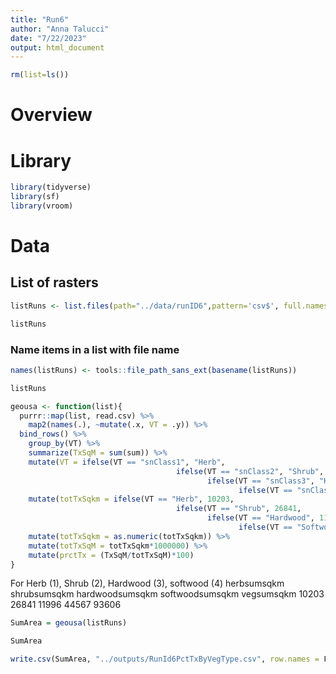 ```yaml
---
title: "Run6"
author: "Anna Talucci"
date: "7/22/2023"
output: html_document
---
```


```r
rm(list=ls())
```

# Overview

# Library
```r
library(tidyverse)
library(sf)
library(vroom)
```


# Data



## List of rasters
```r
listRuns <- list.files(path="../data/runID6",pattern='csv$', full.names = TRUE)
```

```r
listRuns
```



### Name items in a list with file name
```r
names(listRuns) <- tools::file_path_sans_ext(basename(listRuns))
```

```r
listRuns
```

```r
geousa <- function(list){
  purrr::map(list, read.csv) %>%
    map2(names(.), ~mutate(.x, VT = .y)) %>%
  bind_rows() %>%
    group_by(VT) %>%
    summarize(TxSqM = sum(sum)) %>%
    mutate(VT = ifelse(VT == "snClass1", "Herb",
                                     ifelse(VT == "snClass2", "Shrub",
                                            ifelse(VT == "snClass3", "Hardwood",
                                                   ifelse(VT == "snClass4", "Softwood", "F"))))) %>%
    mutate(totTxSqkm = ifelse(VT == "Herb", 10203,
                                     ifelse(VT == "Shrub", 26841,
                                            ifelse(VT == "Hardwood", 11996,
                                                   ifelse(VT == "Softwood", 44567, "F"))))) %>%
    mutate(totTxSqkm = as.numeric(totTxSqkm)) %>%
    mutate(totTxSqM = totTxSqkm*1000000) %>%
    mutate(prctTx = (TxSqM/totTxSqM)*100)
}

```
For Herb (1), Shrub (2), Hardwood (3), softwood (4)
herbsumsqkm	shrubsumsqkm	hardwoodsumsqkm	softwoodsumsqkm	vegsumsqkm
10203	26841	11996	44567	93606
```r
SumArea = geousa(listRuns)
```

```r
SumArea
```

```r
write.csv(SumArea, "../outputs/RunId6PctTxByVegType.csv", row.names = F)
```